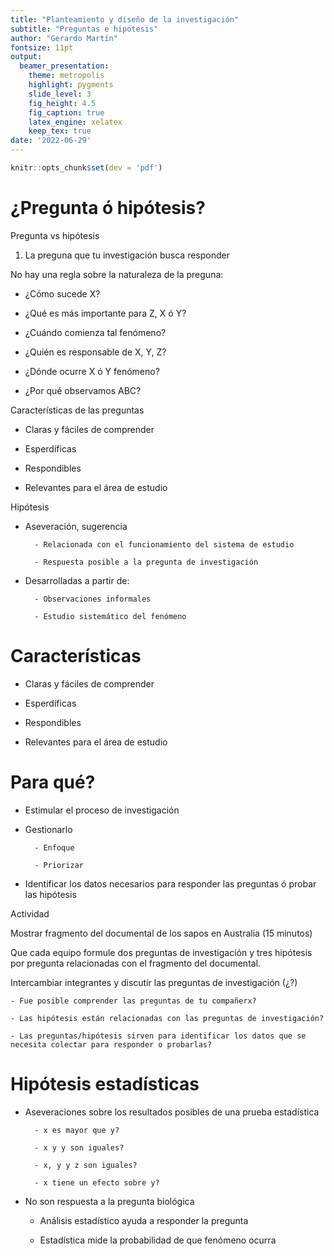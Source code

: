 ```yaml
---
title: "Planteamiento y diseño de la investigación"
subtitle: "Preguntas e hipótesis"
author: "Gerardo Martín"
fontsize: 11pt
output:
  beamer_presentation:
    theme: metropolis
    highlight: pygments
    slide_level: 3
    fig_height: 4.5
    fig_caption: true
    latex_engine: xelatex
    keep_tex: true
date: '2022-06-29'
---
```


```r
knitr::opts_chunk$set(dev = 'pdf')
```

# ¿Pregunta ó hipótesis?

Pregunta vs hipótesis

1. La preguna que tu investigación busca responder

No hay una regla sobre la naturaleza de la preguna:

- ¿Cómo sucede X?

- ¿Qué es más importante para Z, X ó Y?

- ¿Cuándo comienza tal fenómeno?

- ¿Quién es responsable de X, Y, Z?

- ¿Dónde ocurre X ó Y fenómeno?

- ¿Por qué observamos ABC?

Características de las preguntas

- Claras y fáciles de comprender

- Esperdíficas

- Respondibles

- Relevantes para el área de estudio

Hipótesis

- Aseveración, sugerencia

		- Relacionada con el funcionamiento del sistema de estudio
		
		- Respuesta posible a la pregunta de investigación
		
- Desarrolladas a partir de:

		- Observaciones informales
		
		- Estudio sistemático del fenómeno
		

# Características 

- Claras y fáciles de comprender

- Esperdíficas

- Respondibles

- Relevantes para el área de estudio


# Para qué?

- Estimular el proceso de investigación

- Gestionarlo

		- Enfoque
		
		- Priorizar

- Identificar los datos necesarios para responder las preguntas ó probar las hipótesis

Actividad

Mostrar fragmento del documental de los sapos en Australia (15 minutos)

Que cada equipo formule dos preguntas de investigación y tres hipótesis por pregunta relacionadas con el fragmento del documental.

Intercambiar integrantes y discutir las preguntas de investigación (¿?)

	- Fue posible comprender las preguntas de tu compañerx?
	
	- Las hipótesis están relacionadas con las preguntas de investigación?
	
	- Las preguntas/hipótesis sirven para identificar los datos que se necesita colectar para responder o probarlas?
	
# Hipótesis estadísticas

- Aseveraciones sobre los resultados posibles de una prueba estadística

		- x es mayor que y?
		
		- x y y son iguales?
		
		- x, y y z son iguales?
		
		- x tiene un efecto sobre y?

- No son respuesta a la pregunta biológica

	- Análisis estadístico ayuda a responder la pregunta
	
	- Estadística mide la probabilidad de que fenómeno ocurra



